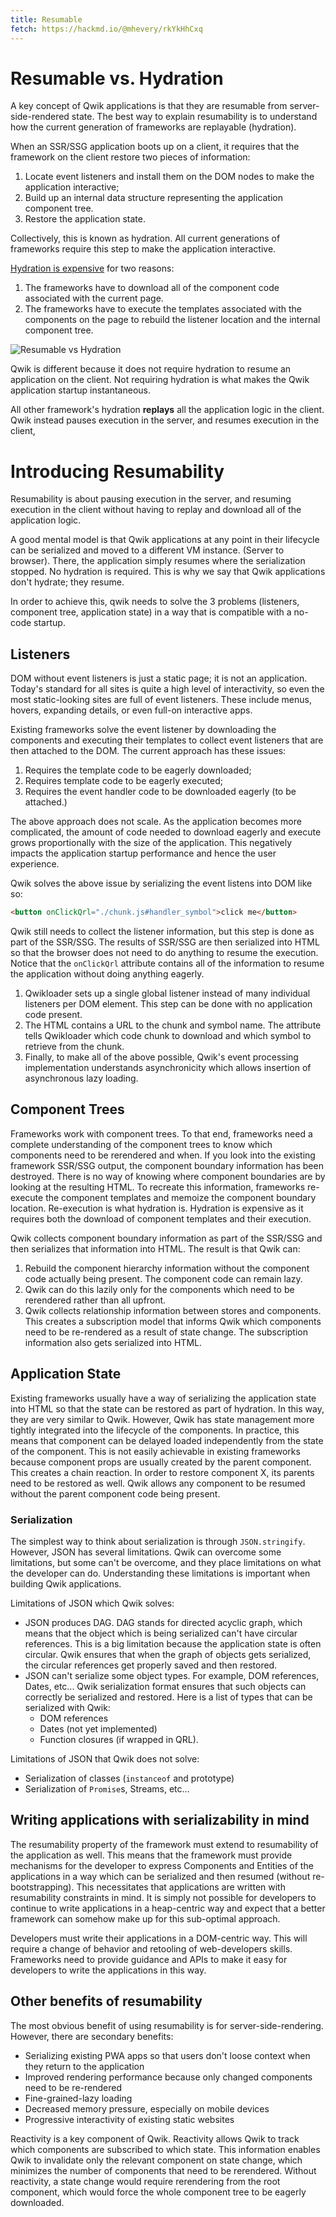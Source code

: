 ```yaml
---
title: Resumable
fetch: https://hackmd.io/@mhevery/rkYkHhCxq
---
```



# Resumable vs. Hydration

A key concept of Qwik applications is that they are resumable from server-side-rendered state. The best way to explain resumability is to understand how the current generation of frameworks are replayable (hydration).

When an SSR/SSG application boots up on a client, it requires that the framework on the client restore two pieces of information:

1. Locate event listeners and install them on the DOM nodes to make the application interactive;
2. Build up an internal data structure representing the application component tree.
3. Restore the application state.

Collectively, this is known as hydration. All current generations of frameworks require this step to make the application interactive.

[Hydration is expensive](https://www.builder.io/blog/hydration-is-pure-overhead) for two reasons:

1. The frameworks have to download all of the component code associated with the current page.
2. The frameworks have to execute the templates associated with the components on the page to rebuild the listener location and the internal component tree.

![Resumable vs Hydration](https://cdn.builder.io/api/v1/image/assets%2FYJIGb4i01jvw0SRdL5Bt%2F04681212764f4025b2b5f5c6a258ad6e?format=webp&width=2000)

Qwik is different because it does not require hydration to resume an application on the client. Not requiring hydration is what makes the Qwik application startup instantaneous.

All other framework's hydration **replays** all the application logic in the client. Qwik instead pauses execution in the server, and resumes execution in the client,


# Introducing Resumability

Resumability is about pausing execution in the server, and resuming execution in the client without having to replay and download all of the application logic.

A good mental model is that Qwik applications at any point in their lifecycle can be serialized and moved to a different VM instance. (Server to browser). There, the application simply resumes where the serialization stopped. No hydration is required. This is why we say that Qwik applications don't hydrate; they resume.

In order to achieve this, qwik needs to solve the 3 problems (listeners, component tree, application state) in a way that is compatible with a no-code startup.

## Listeners

DOM without event listeners is just a static page; it is not an application. Today's standard for all sites is quite a high level of interactivity, so even the most static-looking sites are full of event listeners. These include menus, hovers, expanding details, or even full-on interactive apps.

Existing frameworks solve the event listener by downloading the components and executing their templates to collect event listeners that are then attached to the DOM. The current approach has these issues:

1. Requires the template code to be eagerly downloaded;
2. Requires template code to be eagerly executed;
3. Requires the event handler code to be downloaded eagerly (to be attached.)

The above approach does not scale. As the application becomes more complicated, the amount of code needed to download eagerly and execute grows proportionally with the size of the application. This negatively impacts the application startup performance and hence the user experience.

Qwik solves the above issue by serializing the event listens into DOM like so:

```html
<button onClickQrl="./chunk.js#handler_symbol">click me</button>
```

Qwik still needs to collect the listener information, but this step is done as part of the SSR/SSG. The results of SSR/SSG are then serialized into HTML so that the browser does not need to do anything to resume the execution. Notice that the `onClickQrl` attribute contains all of the information to resume the application without doing anything eagerly.

1. Qwikloader sets up a single global listener instead of many individual listeners per DOM element. This step can be done with no application code present.
2. The HTML contains a URL to the chunk and symbol name. The attribute tells Qwikloader which code chunk to download and which symbol to retrieve from the chunk.
3. Finally, to make all of the above possible, Qwik's event processing implementation understands asynchronicity which allows insertion of asynchronous lazy loading.

## Component Trees

Frameworks work with component trees. To that end, frameworks need a complete understanding of the component trees to know which components need to be rerendered and when. If you look into the existing framework SSR/SSG output, the component boundary information has been destroyed. There is no way of knowing where component boundaries are by looking at the resulting HTML. To recreate this information, frameworks re-execute the component templates and memoize the component boundary location. Re-execution is what hydration is. Hydration is expensive as it requires both the download of component templates and their execution.

Qwik collects component boundary information as part of the SSR/SSG and then serializes that information into HTML. The result is that Qwik can:

1. Rebuild the component hierarchy information without the component code actually being present. The component code can remain lazy.
2. Qwik can do this lazily only for the components which need to be rerendered rather than all upfront.
3. Qwik collects relationship information between stores and components. This creates a subscription model that informs Qwik which components need to be re-rendered as a result of state change. The subscription information also gets serialized into HTML.

## Application State

Existing frameworks usually have a way of serializing the application state into HTML so that the state can be restored as part of hydration. In this way, they are very similar to Qwik. However, Qwik has state management more tightly integrated into the lifecycle of the components. In practice, this means that component can be delayed loaded independently from the state of the component. This is not easily achievable in existing frameworks because component props are usually created by the parent component. This creates a chain reaction. In order to restore component X, its parents need to be restored as well. Qwik allows any component to be resumed without the parent component code being present.

### Serialization

The simplest way to think about serialization is through `JSON.stringify`. However, JSON has several limitations. Qwik can overcome some limitations, but some can't be overcome, and they place limitations on what the developer can do. Understanding these limitations is important when building Qwik applications.

Limitations of JSON which Qwik solves:

- JSON produces DAG. DAG stands for directed acyclic graph, which means that the object which is being serialized can't have circular references. This is a big limitation because the application state is often circular. Qwik ensures that when the graph of objects gets serialized, the circular references get properly saved and then restored.
- JSON can't serialize some object types. For example, DOM references, Dates, etc... Qwik serialization format ensures that such objects can correctly be serialized and restored. Here is a list of types that can be serialized with Qwik:
  - DOM references
  - Dates (not yet implemented)
  - Function closures (if wrapped in QRL).

Limitations of JSON that Qwik does not solve:

- Serialization of classes (`instanceof` and prototype)
- Serialization of `Promise`s, Streams, etc...


## Writing applications with serializability in mind

The resumability property of the framework must extend to resumability of the application as well. This means that the framework must provide mechanisms for the developer to express Components and Entities of the applications in a way which can be serialized and then resumed (without re-bootstrapping). This necessitates that applications are written with resumability constraints in mind. It is simply not possible for developers to continue to write applications in a heap-centric way and expect that a better framework can somehow make up for this sub-optimal approach.

Developers must write their applications in a DOM-centric way. This will require a change of behavior and retooling of web-developers skills. Frameworks need to provide guidance and APIs to make it easy for developers to write the applications in this way.


## Other benefits of resumability

The most obvious benefit of using resumability is for server-side-rendering. However, there are secondary benefits:

- Serializing existing PWA apps so that users don't loose context when they return to the application
- Improved rendering performance because only changed components need to be re-rendered
- Fine-grained-lazy loading
- Decreased memory pressure, especially on mobile devices
- Progressive interactivity of existing static websites

Reactivity is a key component of Qwik. Reactivity allows Qwik to track which components are subscribed to which state. This information enables Qwik to invalidate only the relevant component on state change, which minimizes the number of components that need to be rerendered. Without reactivity, a state change would require rerendering from the root component, which would force the whole component tree to be eagerly downloaded.

